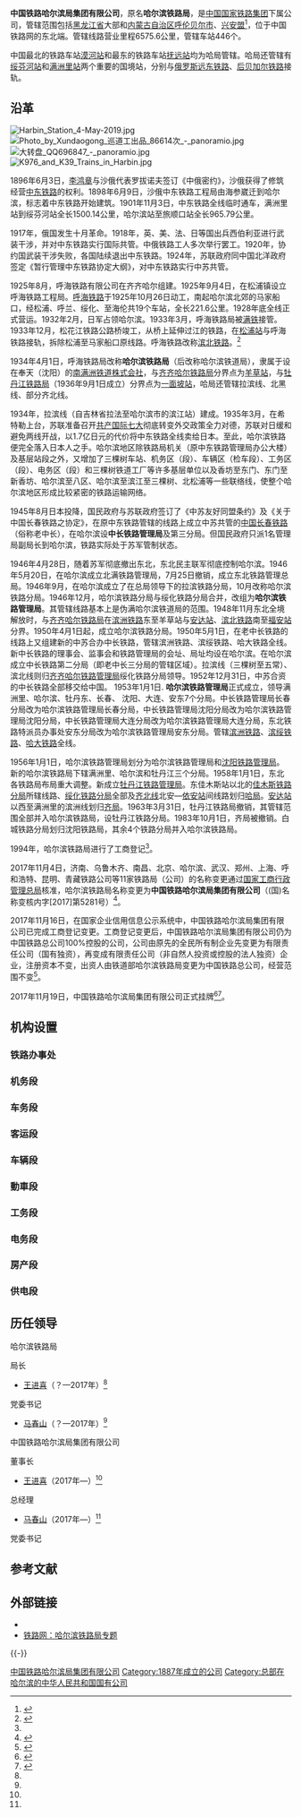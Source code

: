 {{Infobox company
| name = 中国铁路哈尔滨局集团有限公司
| name_en = 
| company_logo = [[File:China_Railways.svg|60px]]]]
| company_type = 国有独资企业
| image = File:哈铁路局 - panoramio.jpg
| image_size =250px
| image_caption =哈尔滨市西大直街51号的中国铁路哈尔滨局集团有限公司总部
| native_name = 
| local_code_name = CN
| local_code = 91230100607000672H
| native_name_lang = <!-- 公司名称原文语言的ISO 639-1代码。例如填写“ja”表示日语。 -->
| other_name = 
| type = 国有独资企业
| foundation = 2017年
| founder = 
| location = [[黑龙江省|黑龙江省]][[哈尔滨市|哈尔滨市]][[南岗区|南岗区]]西大直街51号
| products = 
| owner = [[中国国家铁路集团|中国国家铁路集团有限公司]]
| key_people = - 董事长：[[王进喜_(铁路官员)|王进喜]]
| area_served = [[内蒙古自治區|内蒙古自治區]]东北部、[[黑龙江省|黑龙江省]]大部
| industry = 铁路运输
| services = 铁路客运、铁路货运
| ratio = 
| homepage = <!--{{URL|}}-->
}}

'''中国铁路哈尔滨局集团有限公司'''，原名'''哈尔滨铁路局'''，是[[中国国家铁路集团|中国国家铁路集团]]下属公司，管辖范围包括[[黑龙江省|黑龙江省]]大部和[[内蒙古自治区|内蒙古自治区]][[呼伦贝尔市|呼伦贝尔市]]、[[兴安盟|兴安盟]]<ref>{{Cite web |url=http://news.163.com/10/0302/10/60P0UHA6000146BB.html |title=伊阿线全线正式开通运营 |access-date=2017-12-03 |archive-url=https://web.archive.org/web/20171204114526/http://news.163.com/10/0302/10/60P0UHA6000146BB.html |archive-date=2017-12-04 |dead-url=yes }}</ref>，位于中国铁路网的东北端。管辖线路营业里程6575.6公里，管辖车站446个。

中国最北的铁路车站[[漠河站|漠河站]]和最东的铁路车站[[抚远站|抚远站]]均为哈局管辖。哈局还管辖有[[绥芬河站|绥芬河站]]和[[满洲里站|满洲里站]]两个重要的国境站，分别与[[俄罗斯|俄罗斯]][[远东铁路|远东铁路]]、[[后贝加尔铁路|后贝加尔铁路]]接轨。

==沿革==
[[File:Harbin_Station_4-May-2019.jpg|thumb]]
[[File:Photo_by_Xundaogong_巡道工出品_86614次_-_panoramio.jpg|thumb]]
[[File:大转盘_QQ696847_-_panoramio.jpg|thumb]]
[[File:K976_and_K39_Trains_in_Harbin.jpg|thumb]]

1896年6月3日，[[李鸿章|李鸿章]]与沙俄代表罗拔诺夫签订《中俄密约》，沙俄获得了修筑经营[[中东铁路|中东铁路]]的权利。1898年6月9日，沙俄中东铁路工程局由海参崴迁到哈尔滨，标志着中东铁路开始建筑。1901年11月3日，中东铁路全线临时通车，满洲里站到绥芬河站全长1500.14公里，哈尔滨站至旅顺口站全长965.79公里。

1917年，俄国发生十月革命。1918年，英、美、法、日等国出兵西伯利亚进行武装干涉，并对中东铁路实行国际共管。中俄铁路工人多次举行罢工。1920年，协约国武装干涉失败，各国陆续退出中东铁路。1924年，苏联政府同中国北洋政府签定《暂行管理中东铁路协定大纲》，对中东铁路实行中苏共管。

1925年8月，呼海铁路有限公司在齐齐哈尔组建。1925年9月4日，在松浦镇设立呼海铁路工程局。[[呼海铁路|呼海铁路]]于1925年10月26日动工，南起哈尔滨北郊的马家船口，经松浦、呼兰、绥化、至海伦共19个车站，全长221.6公里。1928年底全线正式营运。1932年2月，日军占领哈尔滨。1933年3月，呼海铁路局被[[满铁|满铁]]接管。1933年12月，松花江铁路公路桥竣工，从桥上延伸过江的铁路，在[[松浦站|松浦站]]与呼海铁路接轨，拆除松浦至马家船口原线路。呼海铁路改称[[滨北铁路|滨北铁路]]。<ref>{{Cite web |url=http://news.my399.com/system/20110328/000156302.html |title=“在松浦找寻呼海铁路”，《新晚报》， 2011年03月28日 |accessdate=2015年3月20日 |archive-date=2015年4月2日 |archive-url=https://web.archive.org/web/20150402154644/http://news.my399.com/system/20110328/000156302.html |dead-url=no }}</ref>

1934年4月1日，呼海铁路局改称'''哈尔滨铁路局'''（后改称哈尔滨铁道局），隶属于设在奉天（沈阳）的[[南满洲铁道株式会社|南满洲铁道株式会社]]，与[[齐齐哈尔铁路局|齐齐哈尔铁路局]]分界点为[[羊草站|羊草站]]，与[[牡丹江铁路局|牡丹江铁路局]]（1936年9月1日成立）分界点为[[一面坡站|一面坡站]]，哈局还管辖拉滨线、北黑线、部分齐北线。

1934年，拉滨线（自吉林省拉法至哈尔滨市的滨江站）建成。1935年3月，在希特勒上台，苏联准备召开[[共产国际七大|共产国际七大]]彻底转变外交政策全力对德，苏联对日缓和避免两线开战，以1.7亿日元的代价将中东铁路全线卖给日本。至此，哈尔滨铁路便完全落入日本人之手。哈尔滨地区除铁路局机关（原中东铁路管理局办公大楼）及基层站段之外，又增加了三棵树车站、机务区（段）、车辆区（检车段）、工务区（段）、电务区（段）和三棵树铁道工厂等许多基层单位以及香坊至东门、东门至新香坊、哈尔滨至八区、哈尔滨至滨江至三棵树、北松浦等一些联络线，使整个哈尔滨地区形成比较紧密的铁路运输网络。

1945年8月日本投降，国民政府与苏联政府签订了《中苏友好同盟条约》及《关于中国长春铁路之协定》，在原中东铁路管辖的线路上成立中苏共管的[[中国长春铁路|中国长春铁路]]（俗称老中长），在哈尔滨设'''中长铁路管理局'''及第三分局。但国民政府只派1名管理局副局长到哈尔滨，铁路实际处于苏军管制状态。 

1946年4月28日，随着苏军彻底撤出东北，东北民主联军彻底控制哈尔滨。1946年5月20日，在哈尔滨成立北满铁路管理局，7月25日撤销，成立东北铁路管理总局。1946年9月，在哈尔滨成立了在总局领导下的拉滨铁路分局，10月改称哈尔滨铁路分局。1946年12月，哈尔滨铁路分局与绥化铁路分局合并，改组为'''哈尔滨铁路管理局'''。其管辖线路基本上是伪满哈尔滨铁道局的范围。1948年11月东北全境解放时，与[[齐齐哈尔铁路局|齐齐哈尔铁路局]]在[[滨洲铁路|滨洲铁路]]东至羊草站与[[安达站_(黑龙江省)|安达站]]、[[滨北铁路|滨北铁路]]南至[[福安站|福安站]]分界。1950年4月1日起，成立哈尔滨铁路分局。1950年5月1日，在老中长铁路的线路上又组建新的中苏合办中长铁路，管辖滨洲铁路、滨绥铁路、哈大铁路全线。新中长铁路的理事会、监事会和铁路管理局的会址、局址均设在哈尔滨。在哈尔滨成立中长铁路第二分局（即老中长三分局的管辖区域）。拉滨线（三棵树至五常）、滨北线则归[[齐齐哈尔铁路局|齐齐哈尔铁路管理局]]绥化铁路分局领导。1952年12月31日，中苏合资的中长铁路全部移交给中国。 1953年1月1日. '''哈尔滨铁路管理局'''正式成立，领导满洲里、哈尔滨、牡丹东、长春、 沈阳、大连、安东7个分局。中长铁路管理局长春分局改为哈尔滨铁路管理局长春分局，中长铁路管理局沈阳分局改为哈尔滨铁路管理局沈阳分局，中长铁路管理局大连分局改为哈尔滨铁路管理局大连分局，东北铁路特派员办事处安东分局改为哈尔滨铁路管理局安东分局。管辖[[滨洲铁路|滨洲铁路]]、[[滨绥铁路|滨绥铁路]]、[[哈大铁路|哈大铁路]]全线。

1956年1月1日，哈尔滨铁路管理局划分为哈尔滨铁路管理局和[[沈阳铁路管理局|沈阳铁路管理局]]。新的哈尔滨铁路局下辖满洲里、哈尔滨和牡丹江三个分局。1958年1月1日，东北各铁路局布局重大调整。新成立[[牡丹江铁路管理局|牡丹江铁路管理局]]。东佳木斯站以北的[[佳木斯铁路分局|佳木斯铁路分局]]所辖线路、[[绥化铁路分局|绥化铁路分局]]全部及[[齐北铁路|齐北线]]北安—[[依安站|依安站]]间线路划归[[哈局|哈局]]。[[安达站_(黑龙江省)|安达站]]以西至满洲里的滨洲线划归[[齐齐哈尔铁路局|齐局]]。1963年3月31日，牡丹江铁路局撤销，其管辖范围全部并入哈尔滨铁路局，设牡丹江铁路分局。1983年10月1日，齐局被撤销。白城铁路分局划归沈阳铁路局，其余4个铁路分局并入哈尔滨铁路局。

1994年，哈尔滨铁路局进行了工商登记<ref name=guapai/>。

2017年11月4日，济南、乌鲁木齐、南昌、北京、哈尔滨、武汉、郑州、上海、呼和浩特、昆明、青藏铁路公司等11家铁路局（公司）的名称变更通过[[国家工商行政管理总局|国家工商行政管理总局]]核准，哈尔滨铁路局名称变更为'''中国铁路哈尔滨局集团有限公司'''（(国)名称变核内字[2017]第5281号）<ref>{{Cite web |url =http://www.thepaper.cn/newsDetail_forward_1851596 |title =15家铁路局将集体变身集团公司：名称变更已通过核准 |author = |date =2017-11-06 |publisher =澎湃新闻 |language = |accessdate = |quote = |archive-date =2017-11-06 |archive-url =https://web.archive.org/web/20171106120227/http://www.thepaper.cn/newsDetail_forward_1851596 |dead-url =no }}</ref>。

2017年11月16日，在国家企业信用信息公示系统中，中国铁路哈尔滨局集团有限公司已完成工商登记变更。工商登记变更后，中国铁路哈尔滨局集团有限公司仍为中国铁路总公司100%控股的公司，公司由原先的全民所有制企业先变更为有限责任公司（国有独资），再变成有限责任公司（非自然人投资或控股的法人独资）企业，注册资本不变，出资人由铁道部哈尔滨铁路局变更为中国铁路总公司，经营范围不变<ref name=san>{{Cite web|url = http://www.thepaper.cn/newsDetail_forward_1866680|title = 北京上海等17家铁路局变身路局集团：多地新增房产开发功能|author = |date = 2017-11-16|publisher = 澎湃新闻|language = |accessdate = |quote = |archive-date = 2017-11-16|archive-url = https://web.archive.org/web/20171116191408/http://www.thepaper.cn/newsDetail_forward_1866680|dead-url = no}}</ref>。

2017年11月19日，中国铁路哈尔滨局集团有限公司正式挂牌<ref>{{Cite web |url = http://www.thepaper.cn/newsDetail_forward_1870782 |title = 18个铁路局已改制为铁路局集团有限公司，今日正式挂牌 |author = |date = 2017-11-19 |publisher = 澎湃新闻 |language = |accessdate = |quote = |archive-date = 2017-11-19 |archive-url = https://web.archive.org/web/20171119172031/http://www.thepaper.cn/newsDetail_forward_1870782 |dead-url = no }}</ref><ref name=guapai>{{Cite web |url = http://finance.ifeng.com/a/20171119/15803099_0.shtml |title = 18家铁路局集团改制后集中挂牌！附主要领导人简历 |author = |date = 2017-11-19 |publisher = 凤凰网 |language = |accessdate = |quote = |archive-date = 2017-11-19 |archive-url = https://web.archive.org/web/20171119082720/http://finance.ifeng.com/a/20171119/15803099_0.shtml |dead-url = no }}</ref>。

== 机构设置 ==
===铁路办事处===
{{columns-list|3|
*哈尔滨铁路办事处
*齐齐哈尔铁路办事处
*牡丹江铁路办事处
*佳木斯铁路办事处
*海拉尔铁路办事处
}}

===机务段===
{{columns-list|3|
*哈尔滨机务段（哈局哈段）
*三棵树机务段（哈局三段）
*齐齐哈尔机务段（哈局齐段）
*牡丹江机务段（哈局牡段）
*佳木斯机务段（哈局佳段）
}}

===车务段===
{{columns-list|3|
*哈尔滨车务段
*齐齐哈尔车务段
*大庆车务段
*牡丹江车务段
*鸡西车务段
*佳木斯车务段
*绥化车务段
*海拉尔车务段
*加格达奇车务段
*白城车务段
*吉林车务段
*长春车务段
*延吉车务段
}}

===客运段===
{{columns-list|3|
*哈尔滨客运段（哈局哈客）
*齐齐哈尔客运段（哈局齐客）
*牡丹江客运段（哈局牡客）
}}

===车辆段===
{{columns-list|3|
*哈尔滨车辆段
*齐齐哈尔车辆段
*三棵树车辆段
*齐齐哈尔北车辆段
}}

===動車段===
{{columns-list|3|
*哈尔滨動車所（哈尔滨）
*哈尔滨北動車所（哈尔滨北）
*齊齊哈爾南動車所（齊齊哈爾南）
*牡丹江動車所（牡丹江）
}}

===工务段===
{{columns-list|3|
*哈尔滨工务段
*齐齐哈尔工务段
*让胡路工务段
*牡丹江工务段
*鸡西工务段
*佳木斯工务段
*绥化工务段
*海拉尔工务段
*加格达奇工务段
}}

===电务段===
{{columns-list|3|
*哈尔滨电务段
*齐齐哈尔电务段
*牡丹江电务段
*海拉尔电务段
}}

===房产段===
{{columns-list|3|
*哈尔滨房产建筑段
*齐齐哈尔房产建筑段
*牡丹江房产建筑段
*佳木斯房产建筑段
*海拉尔房产建筑段
}}

===供电段===
{{columns-list|3|
*哈尔滨供电段 
*齐齐哈尔供电段
*牡丹江供电段
}}

== 历任领导 ==
;哈尔滨铁路局
{{col-begin}}
{{col-2}}
; 局长
*[[王进喜_(铁路)|王进喜]]（？—2017年）<ref name=san/>
{{col-2}}
; 党委书记
*[[马春山|马春山]]（？—2017年）<ref name=san/>
{{col-end}}

;中国铁路哈尔滨局集团有限公司
{{col-begin}}
{{col-3}}
; 董事长
*[[王进喜_(铁路)|王进喜]]（2017年—）<ref name=san/>
{{col-3}}
; 总经理
*[[马春山|马春山]]（2017年—）<ref name=san/>
{{col-3}}
; 党委书记
{{col-end}}

==参考文献==
<!--
<ref>{{Cite web|title=新中国的“帐篷铁路分局”|url=https://mp.weixin.qq.com/s?__biz=MjM5MDA3MDM5OA==&mid=2652634657&idx=1&sn=e2e9c14dcd39c57c75e0c7e28dba8595&chksm=bda53d308ad2b426f50fc8d89c6f59d9fbb9fc2df001c97a3debab17659530ce653931ceb2b0&mpshare=1&scene=1&srcid=&sharer_sharetime=1570894718287&sharer_shareid=7ecb7d17ba77e5846c1ed39a4df07b77#rd|accessdate=2019-10-12|author=|date=2019-10-12|format=|publisher=[[人民铁道|人民铁道]]|language=}}</ref>
https://mp.weixin.qq.com/s/Su8iW9anJFSrtqZeqUdpcA

https://mp.weixin.qq.com/s/da3laqBHCdpHJmovA8Ky4g
<ref>{{Cite web|title=【出行信息】哈铁多趟旅客列车停运（附具体车次）|url=https://m.dbw.cn/heilongjiang/system/2020/02/07/058335598.shtml|accessdate=2020-09-26|author=|date=2020-02-07|format=|publisher=[[东北网|东北网]]|language=}}</ref>
http://www.hrbtv.net/folder477/2020-02-26/426584.html
-->
{{Reflist}}

==外部链接==
*{{weibo|1957405325}}
*[http://www.tielu.cn/haerbin/ 铁路网：哈尔滨铁路局专题]{{Wayback|url=http://www.tielu.cn/haerbin/ |date=20171107023426 }}

{{-}}
{{中国国家铁路集团有限公司}}
{{中国铁路哈尔滨局集团有限公司}}

[[Category:中国铁路哈尔滨局集团有限公司|]]
[[Category:1887年成立的公司|Category:1887年成立的公司]]
[[Category:总部在哈尔滨的中华人民共和国国有公司|Category:总部在哈尔滨的中华人民共和国国有公司]]